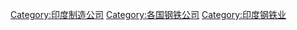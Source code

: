[[Category:印度制造公司|Category:印度制造公司]]
[[Category:各国钢铁公司|Category:各国钢铁公司]]
[[Category:印度钢铁业|Category:印度钢铁业]]